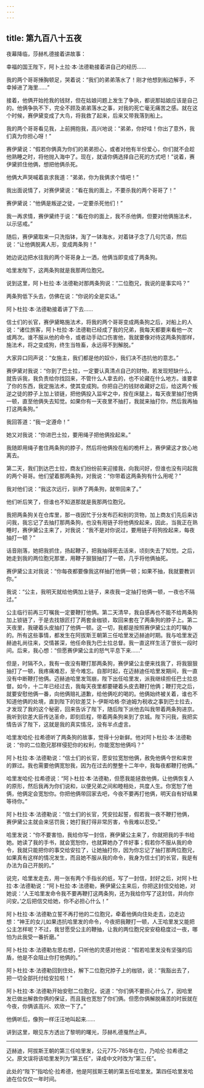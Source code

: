 ```yaml
---
---
---
```

title: 第九百八十五夜
---






夜幕降临，莎赫札德接着讲故事：





幸福的国王陛下，阿卜土拉·本·法德勒接着讲自己的经历……





我的两个哥哥捶胸顿足，哭着说：“我们的弟弟落水了！刚才他想到船边解手，不幸掉进了海里……”

接着，他俩开始抢我的钱财，但在姑娘问题上发生了争执，都说那姑娘应该是自己的。他俩争执不下，完全不顾及弟弟落水之事，对我的死亡毫无痛苦之感。就在这个时候，赛伊黛变成了大鸟，将我救了起来，后来又带我落到船上。

我的两个哥哥看见我，上前拥抱我，高兴地说：“弟弟，你好哇！你出了意外，我们真为你担心呀！”

赛伊黛说：“假若你俩真为你们的弟弟担心，或者对他有半份爱心，你们就不会趁他熟睡之时，将他抛入海中了。现在，就请你俩选择自己死的方式吧！”说着，赛伊黛抓住他俩，想把他俩杀死。

他俩大声哭喊着哀求我道：“弟弟，你为我俩求个情吧！”

我出面说情了，对赛伊黛说：“看在我的面上，不要杀我的两个哥哥了！”

赛伊黛说：“他俩是叛逆之徒，一定要杀死他们！”

我一再求情，赛伊黛终于说：“看在你的面上，我不杀他俩，但要对他俩施法术，以示惩戒。”

随后，赛伊黛取来一只洗指钵，淘了一钵海水，对着钵子念了几句咒语，然后说：“让他俩脱离人形，变成两条狗！”

她边说边把水往我的两个哥哥身上一洒，他俩当即变成了两条狗。

哈里发陛下，这两条狗就是我那两位胞兄。

说到这里，阿卜杜拉·本·法德勒对那两条狗说：“二位胞兄，我说的是事实吗？”

两条狗低下头去，仿佛在说：“你说的全是实话。”

阿卜杜拉·本·法德勒接着讲了下去……

信士们的长官，赛伊黛略施法术，将我的两个哥哥变成两条狗之后，对船上的人说：“诸位旅客，阿卜杜拉·本·法德勒已经成了我的兄弟，我每天都要来看他一次或两次。谁不服从他的命令，或者动手动口伤害他，我就要像对待这两条狗那样，施法术，将之变成狗，终生当牲畜，永远得不到解脱。”

大家异口同声说：“女施主，我们都是他的奴仆，我们决不违抗他的意志。”

赛伊黛对我说：“你到了巴士拉，一定要认真清点自己的财物，若发现短缺什么，就告诉我，我负责给你找回来，不管什么人拿去的，也不论藏在什么地方。谁要拿了你的东西，我定施法术，使其变成狗。你把自己的钱财收藏好之后，给这两个叛逆之徒的脖子上加上锁链，把他俩投入监牢之中，拴在床腿上，每天夜里抽打他俩一顿，直至他俩失去知觉。如果你有一天夜里不抽打，我就来抽打你，然后我再抽打这两条狗。”

我回答道：“我一定遵命！”

她又对我说：“你进巴士拉，要用绳子把他俩拴起来。”

我随即用绳子套住两条狗的脖子，然后将他俩拴在船的桅杆上，赛伊黛这才放心地离去。

第二天，我们到达巴士拉，商友们纷纷前来迎接我，向我问好，但谁也没有问起我的两个哥哥。他们望着那两条狗，对我说：“你带着这两条狗有什么用呢？”

我对他们说：“我这次远行，驯养了两条狗，就带回来了。”

他们听后笑了，但谁也不知道那就是我那两位胞兄。

我把两条狗关在仓库里，那一夜因忙于分发布匹和别的货物，加上商友们先后来访问我，我忘记了去抽打那两条狗，也没有用链子将他俩拴起来，因此，当我正在熟睡时，赛伊黛公主来了，对我说：“我不是对你说过，要用链子将狗拴起来，每夜抽打一顿？”

话音刚落，她把我抓住，扬起鞭子，把我抽得死去活来，顷刻失去了知觉。之后，她走到我的两位胞兄那里，用鞭子狠狠抽打了一顿，几乎将他俩抽死。

赛伊黛公主对我说：“你每夜都要像我这样抽打他俩一顿；如果不抽，我就要教训你。”

我说：“公主，我明天就给他俩加上链子，来夜我一定抽打他俩一顿，一夜也不隔过。”

公主临行前再三叮嘱我一定要鞭打他俩。第二天清早，我自感再也不能不给两条狗加上锁链了，于是去找银匠打了两套金枷锁，取回来套在了两条狗的脖子上。第二天夜里，我硬着头皮抽打了他俩一顿。这一切，我都是按照赛伊黛公主的叮嘱办的。所有这些事情，都发生在阿拔斯王朝第三任哈里发迈赫迪时期。我与哈里发迈赫迪礼尚往来，交情甚深，他任命我为巴士拉总督。我一直这样生活了很长一段时间。后来，我心想：“但愿赛伊黛公主的怒气平息下来……”

但是，时隔不久，我有一夜没有鞭打那两条狗，赛伊黛公主便来找我了，将我狠狠抽打了一顿，我疼痛难忍，至今难忘。自那时起，在迈赫迪任哈里发期间，我一直没有中断鞭打他俩。迈赫迪哈里发驾崩，陛下出任哈里发，派我继续担任巴士拉总督。如今，十二年已经过去，我每天夜里都要硬着头皮去鞭打他俩；鞭打完之后，就要安慰他俩一番，向他俩赔礼道歉，给他俩吃的喝的。他俩始终被关着，谁也不知道他俩的处境，直到陛下的钦差艾卜·伊斯哈格·奈迪姆为税收之事到巴士拉去，才发现了我的这个秘密，回来告诉了陛下，随后陛下派他去叫我带着两条狗进京。我听到钦差大臣传达圣命，即刻启程，带着两条狗来到了京城。陛下问我，我把实情告诉了陛下，这就是我的真实情况，没有半点虚言。

哈里发哈伦·拉希德听了两条狗的故事，觉得十分新鲜。他对阿卜杜拉·本·法德勒说：“你的二位胞兄那样侵犯你的权利，你能宽恕他俩吗？”

阿卜杜拉·本·法德勒说：“信士们的长官，愿安拉宽恕他俩，赦免他俩今世和来世的罪过。我也需要他俩宽恕我，因为在过去的整整十二年中，我每夜都鞭打他俩。”

哈里发哈伦·拉希德说：“阿卜杜拉·本·法德勒，但愿我能拯救他俩，让他俩恢复人的原形，然后我再为你们说和，以便兄弟之间和睦相处，共度人生。你宽恕了他俩，他俩定会宽恕你。你把他俩带回家去吧，今夜不要再打他俩，明天自有好结果等待你。”

阿卜杜拉·本·法德勒说：“信士们的长官，凭安拉起誓，假若我一夜不鞭打他俩，赛伊黛公主就会来惩罚我；她打我打得非常厉害，令我难以忍受。”

哈里发说：“你不要害怕，我给你写一封信，赛伊黛公主来了，你就把我的手书给她。她读了我的手书，就会宽恕你，也就算她办了件好事；假若你不服从我的命令，我就只能把你的事交给安拉了，让她抽打你，因为你忘记了抽打那两位胞兄，如果真有这样的情况发生，而且她不服从我的命令，我身为信士们的长官，我是有办法为自己开脱的。”

说完，哈里发走去，用一张有两个手指长的纸，写了一封信，封好之后，对阿卜杜拉·本·法德勒说：“阿卜杜拉·本·法德勒，赛伊黛公主来后，你把这封信交给她，对她说：‘人王哈里发命令我不要再鞭打这两条狗，还为我给你写了这封信，并向你问安。’之后把信交给她，你不必担心什么！”

阿卜杜拉·本·法德勒立誓不再打他的二位胞兄，牵着他俩向住处走去，边走边想：“神王的女儿如果违抗哈里发的命令，今夜把我鞭打一顿，人王哈里发又能把公主怎样呢？不过，我甘愿受公主的鞭抽，让我的两位胞兄安安稳稳度过一夜，哪怕为此我受一番折磨。”

阿卜杜拉·本·法德勒左思右想，只听他的灵感对他说：“假若哈里发没有坚强的后盾，他是不会阻止你打他俩的。”

阿卜杜拉·本·法德勒回到住处，解下二位胞兄脖子上的枷锁，说：“我豁出去了，把一切全部托付给安拉啦！”

阿卜杜拉·本·法德勒开始安慰二位胞兄，说道：“你们俩不要担心什么了，因哈里发已做出解救你俩的保证，而且我也宽恕了你们俩。但愿你俩解脱痛苦的时辰就在今夜，你俩该高兴、欢欣一下了。”

他俩听后，像狗一样汪汪地叫起来……





讲到这里，眼见东方透出了黎明的曙光，莎赫札德戛然止声。



***





迈赫迪，阿拔斯王朝的第三任哈里发，公元775-785年在位，乃哈伦·拉希德之父。原文误将该哈里发列为“第五任”，译成中文时改为“第三任”。​​​



此处的“陛下”指哈伦·拉希德，他是阿拔斯王朝的第五任哈里发。第四任哈里发哈迪在位仅仅一年时间。​​​